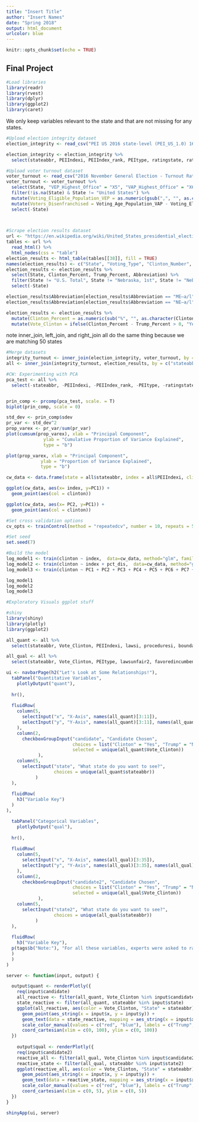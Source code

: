 ```yaml
---
title: "Insert Title"
author: "Insert Names"
date: "Spring 2018"
output: html_document
urlcolor: blue
---
```


```r
knitr::opts_chunk$set(echo = TRUE)
```

## Final Project

```r
#Load libraries
library(readr)
library(rvest)
library(dplyr)
library(ggplot2)
library(caret)

```


We only keep variables relevant to the state and that are not missing for any states.

```r
#Upload election integrity dataset
election_integrity <- read_csv("PEI US 2016 state-level (PEI_US_1.0) 16-12-2017.csv")

election_integrity <- election_integrity %>%
  select(stateabbr, PEIIndexi, PEIIndex_rank, PEItype, ratingstate, ratingstate_lci, ratingstate_hci, ratingcountry, ratingcountry_lci, ratingcountry_hci, lawsunfair2, favoredincumbent2, citizens2, lawsi, managed, votinginfo, fairofficials, legalelections, proceduresi, bfavored2, boundariesi, voteregi, oppprevent2, womenopp, minorityopp, leaderselect2, rallies2, partyregi, newspapers, tv2, fairaccess, faircoverage, mediai, donations, rich2, financei, violence2, fraudulent2, easy, choice, postal, expats, internet, rigged2, machinesaccurate, recordssecure, waited2, multiple2, regrestrictive2, popularwill, timely, votingi)

```


```r
#Upload voter turnout dataset
voter_turnout <- read_csv("2016 November General Election - Turnout Rates.csv")
voter_turnout <- voter_turnout %>%
  select(State, "VEP_Highest_Office" = "X5", "VAP_Highest_Office" = "X6", "Total_Ballots_Counted_(Estimate)" = "Numerators", "Highest_Office" = "X8", "Voting_Eligible_Population_VEP" = "Denominators", "Voting_Age_Population_VAP" = "X10", "Total_Ineligible_Felons" = "X15", "Abbreviation" = "X17") %>%
  filter(!is.na(State) & State != "United States") %>%
  mutate(Voting_Eligible_Population_VEP = as.numeric(gsub(",", "", as.character(Voting_Eligible_Population_VEP))), Voting_Age_Population_VAP = as.numeric(gsub(",", "", as.character(Voting_Age_Population_VAP))), Total_Ineligible_Felons = as.numeric(gsub(",", "", as.character(Total_Ineligible_Felons)))) %>%
  mutate(Voters_Disenfranchised = Voting_Age_Population_VAP - Voting_Eligible_Population_VEP, Pct_Felon_Disenfranchised = Total_Ineligible_Felons / Voting_Age_Population_VAP) %>%
  select(-State)

  
```

```r
#Scrape election results dataset
url <- "https://en.wikipedia.org/wiki/United_States_presidential_election,_2016"
tables <- url %>%
  read_html() %>%
  html_nodes(css = "table") 
election_results <- html_table(tables[[38]], fill = TRUE)
names(election_results) <- c("State", "Voting_Type", "Clinton_Number", "Clinton_Percent", "Clinton_Electoral", "Trump_Number", "Trump_Percent", "a", "b", "c", "d", "e", "f", "g", "h", "i", "j", "k", "l", "m", "n", "o", "p", "Abbreviation", "q")
election_results <- election_results %>%
  select(State, Clinton_Percent, Trump_Percent, Abbreviation) %>%
  filter(State != "U.S. Total", State != "Nebraska, 1st", State != "Nebraska, 2nd", State != "Nebraska, 3rd", State != "Maine, 1st", State != "Maine, 2nd", Clinton_Percent != "%")  %>%
  select(-State)

election_results$Abbreviation[election_results$Abbreviation == "ME–a/l"] <- "ME"
election_results$Abbreviation[election_results$Abbreviation == "NE–a/l"] <- "NE"

election_results <- election_results %>% 
  mutate(Clinton_Percent = as.numeric(sub("%", "", as.character(Clinton_Percent))), Trump_Percent = as.numeric(sub("%", "", as.character(Trump_Percent)))) %>%
  mutate(Vote_Clinton = ifelse(Clinton_Percent - Trump_Percent > 0, "Yes", "No"))

```

note inner_join, left_join, and right_join all do the same thing because we are matching 50 states
```r
#Merge datasets
integrity_turnout <- inner_join(election_integrity, voter_turnout, by = c("stateabbr" = "Abbreviation"))
all <- inner_join(integrity_turnout, election_results, by = c("stateabbr" = "Abbreviation"))
```

```r
#CW: Experimenting with PCA
pca_test <- all %>%
  select(-stateabbr, -PEIIndexi, -PEIIndex_rank, -PEItype, -ratingstate, -ratingstate_hci, -ratingstate_lci, -ratingcountry, -ratingcountry_lci, -ratingcountry_hci, -lawsi, -proceduresi, -boundariesi, -voteregi, -partyregi, -mediai, -financei, -VEP_Highest_Office, -VAP_Highest_Office, -`Total_Ballots_Counted_(Estimate)`, -Highest_Office, -Voting_Eligible_Population_VEP, -Voting_Age_Population_VAP, -Total_Ineligible_Felons, -Voters_Disenfranchised, -Clinton_Percent, -Trump_Percent, -Vote_Clinton, -votingi, -Pct_Felon_Disenfranchised)


prin_comp <- prcomp(pca_test, scale. = T)
biplot(prin_comp, scale = 0)

std_dev <- prin_comp$sdev
pr_var <- std_dev^2
prop_varex <- pr_var/sum(pr_var)
plot(cumsum(prop_varex), xlab = "Principal Component",
              ylab = "Cumulative Proportion of Variance Explained",
              type = "b")

plot(prop_varex, xlab = "Principal Component",
             ylab = "Proportion of Variance Explained",
             type = "b")

cw_data <- data.frame(state = all$stateabbr, index = all$PEIIndexi, clinton = all$Vote_Clinton, pct_dis = all$Pct_Felon_Disenfranchised, prin_comp$x) 

ggplot(cw_data, aes(x= index, y=PC1)) +
  geom_point(aes(col = clinton)) 

ggplot(cw_data, aes(x= PC2, y=PC1)) +
  geom_point(aes(col = clinton)) 

#Set cross validation options
cv_opts <- trainControl(method = "repeatedcv", number = 10, repeats = 5)

#Set seed
set.seed(7)

#Build the model
log_model1 <- train(clinton ~ index,  data=cw_data, method="glm", family="binomial",trControl = cv_opts)
log_model2 <- train(clinton ~ index + pct_dis,  data=cw_data, method="glm", family="binomial",trControl = cv_opts)
log_model3 <- train(clinton ~ PC1 + PC2 + PC3 + PC4 + PC5 + PC6 + PC7 + PC8 + PC9 + PC10 + PC11 + PC12 + PC13 +PC14 + PC15 + PC16 + PC17 + PC18 + PC19 + PC20,  data=cw_data, method="glm", family="binomial",trControl = cv_opts)

log_model1
log_model2
log_model3


```

```r
#Exploratory Visuals ggplot stuff

```

```r
#shiny
library(shiny)
library(plotly)
library(ggplot2)

all_quant <- all %>%
  select(stateabbr, Vote_Clinton, PEIIndexi, lawsi, proceduresi, boundariesi, voteregi, partyregi, mediai, financei, votingi, Pct_Felon_Disenfranchised) 

all_qual <- all %>%
  select(stateabbr, Vote_Clinton, PEItype, lawsunfair2, favoredincumbent2, citizens2, managed, votinginfo, fairofficials, legalelections, bfavored2, oppprevent2, womenopp, minorityopp, leaderselect2, rallies2, newspapers, tv2, fairaccess, faircoverage, donations, rich2, violence2, fraudulent2, easy, choice, postal, expats, internet, rigged2, machinesaccurate, recordssecure, waited2, multiple2, regrestrictive2, popularwill, timely)

ui <- navbarPage(h2("Let's Look at Some Relationships!"),
  tabPanel("Quantitative Variables",
    plotlyOutput("quant"),
  
  hr(),
  
  fluidRow(
    column(5,
      selectInput("x", "X-Axis", names(all_quant)[3:11]),
      selectInput("y", "Y-Axis", names(all_quant)[3:11], names(all_quant)[4])
    ),
    column(2,
      checkboxGroupInput("candidate", "Candidate Chosen", 
                         choices = list("Clinton" = "Yes", "Trump" = "No"),
                         selected = unique(all_quant$Vote_Clinton))
            ),
    column(5,
      selectInput("state", "What state do you want to see?",
                  choices = unique(all_quant$stateabbr))
           )
  ),
  
  fluidRow(
    h3("Variable Key")
  )
),

  tabPanel("Categorical Variables",
    plotlyOutput("qual"),
      
  hr(),
  
  fluidRow(
    column(5,
      selectInput("x", "X-Axis", names(all_qual)[3:35]),
      selectInput("y", "Y-Axis", names(all_qual)[3:35], names(all_qual)[4])
    ),
    column(2,
      checkboxGroupInput("candidate2", "Candidate Chosen", 
                         choices = list("Clinton" = "Yes", "Trump" = "No"),
                         selected = unique(all_qual$Vote_Clinton))
            ),
    column(5,
      selectInput("state2", "What state do you want to see?",
                  choices = unique(all_qual$stateabbr))
           )
  ),
  
  fluidRow(
    h3("Variable Key"),
  p(tags$b("Note:"), "For all these variables, experts were asked to rate the various states on a scale of 1-5, which is why we called them categorical. However, all the experts' ratings were averaged, allowing them to be plotted as quantitative.")
  )
  )
)

server <- function(input, output) {

  output$quant <- renderPlotly({
    req(input$candidate)
    all_reactive <- filter(all_quant, Vote_Clinton %in% input$candidate)
    state_reactive <- filter(all_quant, stateabbr %in% input$state)
    ggplot(all_reactive, aes(color = Vote_Clinton, "State" = stateabbr)) +
      geom_point(aes_string(x = input$x, y = input$y)) +
      geom_text(data = state_reactive, mapping = aes_string(x = input$x, y = input$y), label = input$state) +
      scale_color_manual(values = c("red", "blue"), labels = c("Trump", "Clinton"), name = "") +
      coord_cartesian(xlim = c(0, 100), ylim = c(0, 100))
  })
  
    output$qual <- renderPlotly({
    req(input$candidate2)
    reactive_all <- filter(all_qual, Vote_Clinton %in% input$candidate2)
    reactive_state <- filter(all_qual, stateabbr %in% input$state2)
    ggplot(reactive_all, aes(color = Vote_Clinton, "State" = stateabbr)) +
      geom_point(aes_string(x = input$x, y = input$y)) +
      geom_text(data = reactive_state, mapping = aes_string(x = input$x, y = input$y), label = input$state) +
      scale_color_manual(values = c("red", "blue"), labels = c("Trump", "Clinton"), name = "") +
      coord_cartesian(xlim = c(0, 5), ylim = c(0, 5))
  })
}

shinyApp(ui, server)
```





